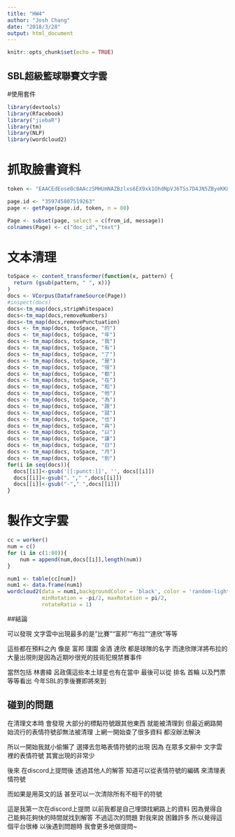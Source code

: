 ```yaml
---
title: "HW4"
author: "Josh Chang"
date: "2018/3/28"
output: html_document
---
```


```r
knitr::opts_chunk$set(echo = TRUE)
```

## SBL超級籃球聯賽文字雲

#使用套件
```r
library(devtools)
library(Rfacebook)
library("jiebaR")
library(tm)
library(NLP) 
library(wordcloud2)
```

# 抓取臉書資料
```r
token <- "EAACEdEose0cBAAcz5MHUmNAZBzlxs6EX9xk1OhdNpVJ6TSs7D4JN5ZByeKKGZBogtbVJYiyOqmZCv6KoIsTEFpGrY4kIVFxDtAoqPZA2Gk1Uw6RQTyl1U96iZCuj99rRZCjgSXbVMyInQyQ6J3rZBSCv9la2jZAAOoAdsJOcpCtZA0LaUn1dmYQhqoLzpVBG5pRzZCX9vsvUsQrHAZDZD"

page.id <- "359745807519263"
page <- getPage(page.id, token, n = 80)

Page <- subset(page, select = c(from_id, message))
colnames(Page) <- c("doc_id","text")
```

# 文本清理
```r
toSpace <- content_transformer(function(x, pattern) {
  return (gsub(pattern, " ", x))}
)
docs <- VCorpus(DataframeSource(Page))
#inspect(docs)
docs<-tm_map(docs,stripWhitespace)
docs<-tm_map(docs,removeNumbers)
docs<-tm_map(docs,removePunctuation)
docs <- tm_map(docs, toSpace, "的")
docs <- tm_map(docs, toSpace, "年")
docs <- tm_map(docs, toSpace, "我")
docs <- tm_map(docs, toSpace, "有")
docs <- tm_map(docs, toSpace, "了")
docs <- tm_map(docs, toSpace, "是")
docs <- tm_map(docs, toSpace, "很")
docs <- tm_map(docs, toSpace, "都")
docs <- tm_map(docs, toSpace, "在")
docs <- tm_map(docs, toSpace, "和")
docs <- tm_map(docs, toSpace, "他")
docs <- tm_map(docs, toSpace, "為")
docs <- tm_map(docs, toSpace, "跟")
docs <- tm_map(docs, toSpace, "就")
docs <- tm_map(docs, toSpace, "也")
docs <- tm_map(docs, toSpace, "與")
docs <- tm_map(docs, toSpace, "以")
docs <- tm_map(docs, toSpace, "讓")
docs <- tm_map(docs, toSpace, "日")
docs <- tm_map(docs, toSpace, "月")
docs <- tm_map(docs, toSpace, "到")
for(i in seq(docs)){
  docs[[i]]<-gsub('[[:punct:]]', '', docs[[i]])
  docs[[i]]<-gsub("，"," ",docs[[i]])
  docs[[i]]<-gsub("-"," ",docs[[i]])
}
```

# 製作文字雲
```r
cc = worker()
num = c()
for (i in c(1:80)){
    num = append(num,docs[[i]],length(num))
}

num1 <- table(cc[num])
num1 <- data.frame(num1)
wordcloud2(data = num1,backgroundColor = 'black', color = 'random-light', 
           minRotation = -pi/2, maxRotation = pi/2,  
           rotateRatio = 1)
```

##結論


可以發現 文字雲中出現最多的是"比賽""富邦""布拉""達欣"等等  

這些都在預料之內 像是 富邦 璞園 金酒 達欣 都是球隊的名字 而達欣隊洋將布拉的大量出現則是因為近期吵很兇的技術犯規禁賽事件 

當然包括 林書緯 呂政儒這些本土球星也有在當中 
最後可以從 排名 首輪 以及門票等等看出 今年SBL的季後賽即將來到

## 碰到的問題


在清理文本時 會發現 大部分的標點符號跟其他東西 就能被清理到 但最近網路開始流行的表情符號卻無法被清理 上網一開始查了很多資料 都沒辦法解決

所以一開始我就小偷懶了 選擇去忽略表情符號的出現 因為 在眾多文辭中 文字雲裡的表情符號 其實出現的非常少 

後來 在discord上提問後 透過其他人的解答 知道可以從表情符號的編碼 來清理表情符號

而如果是用英文的話 甚至可以一次清除所有不相干的符號 

這是我第一次在discord上提問 以前我都是自己埋頭找網路上的資料 因為覺得自己能夠花夠快的時間就找到解答 不過這次的問題 對我來說 困難許多 所以覺得這個平台很棒 以後遇到問題時 我會更多地做提問~




